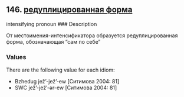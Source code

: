 ## 146. <a href =  'https://agricolamz.github.io/The_Circassian_Isoglosses_Database/146.html'>редуплицированная форма</a>
intensifying pronoun
### Description

От местоимения-интенсификатора образуется редуплицированная форма, обозначающая "сам по себе"

### Values
There are the following value for each idiom:

* Bzhedug  jež’-jež’-ew [Ситимова 2004: 81] 
* SWC  jež’-jež’-ər-ew [Ситимова 2004: 81] 

